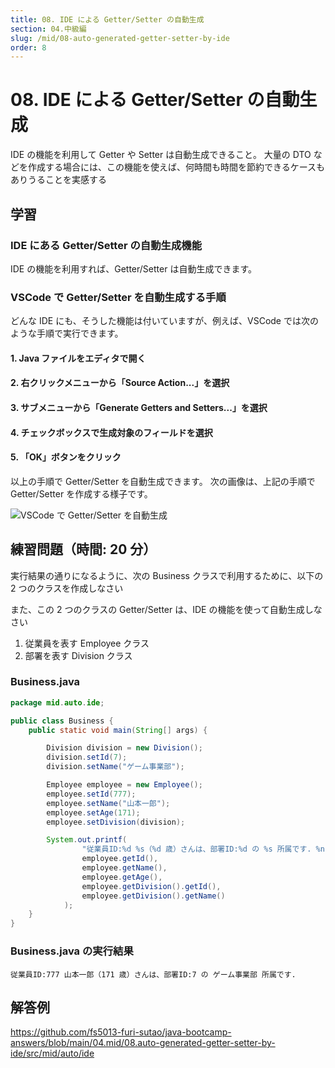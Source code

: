 ```yaml
---
title: 08. IDE による Getter/Setter の自動生成
section: 04.中級編
slug: /mid/08-auto-generated-getter-setter-by-ide
order: 8
---
```


# 08. IDE による Getter/Setter の自動生成

<p class="goal">
  IDE の機能を利用して Getter や Setter は自動生成できること。 大量の DTO
  などを作成する場合には、この機能を使えば、何時間も時間を節約できるケースもありうることを実感する
</p>

## 学習

### IDE にある Getter/Setter の自動生成機能

IDE の機能を利用すれば、Getter/Setter は自動生成できます。

### VSCode で Getter/Setter を自動生成する手順

どんな IDE にも、そうした機能は付いていますが、例えば、VSCode では次のような手順で実行できます。

#### 1. Java ファイルをエディタで開く

#### 2. 右クリックメニューから「Source Action...」を選択

#### 3. サブメニューから「Generate Getters and Setters...」を選択

#### 4. チェックボックスで生成対象のフィールドを選択

#### 5. 「OK」ボタンをクリック

以上の手順で Getter/Setter を自動生成できます。
次の画像は、上記の手順で Getter/Setter を作成する様子です。

![VSCode で Getter/Setter を自動生成](./generate_getter_and_setter.gif)

## 練習問題（時間: 20 分）

実行結果の通りになるように、次の Business クラスで利用するために、以下の 2 つのクラスを作成しなさい

また、この 2 つのクラスの Getter/Setter は、IDE の機能を使って自動生成しなさい

1. 従業員を表す Employee クラス
2. 部署を表す Division クラス

### Business.java

```java
package mid.auto.ide;

public class Business {
    public static void main(String[] args) {

        Division division = new Division();
        division.setId(7);
        division.setName("ゲーム事業部");

        Employee employee = new Employee();
        employee.setId(777);
        employee.setName("山本一郎");
        employee.setAge(171);
        employee.setDivision(division);

        System.out.printf(
                "従業員ID:%d %s（%d 歳）さんは、部署ID:%d の %s 所属です. %n",
                employee.getId(),
                employee.getName(),
                employee.getAge(),
                employee.getDivision().getId(),
                employee.getDivision().getName()
            );
    }
}

```

### Business.java の実行結果

```console
従業員ID:777 山本一郎（171 歳）さんは、部署ID:7 の ゲーム事業部 所属です.
```

## 解答例

https://github.com/fs5013-furi-sutao/java-bootcamp-answers/blob/main/04.mid/08.auto-generated-getter-setter-by-ide/src/mid/auto/ide
